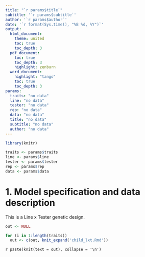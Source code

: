 ```yaml
---
title: "`r params$title`"
subtitle: '`r params$subtitle`'
author: '`r params$author`'
date: '`r format(Sys.time(), "%B %d, %Y")`'
output: 
  html_document:
    theme: united
    toc: true
    toc_depth: 3
  pdf_document:
    toc: true
    toc_depth: 3
    highlight: zenburn
  word_document:
    highlight: "tango"
    toc: true
    toc_depth: 3
params: 
  traits: "no data"
  line: "no data"
  tester: "no data"
  rep: "no data"
  data: "no data"
  title: "no data"
  subtitle: "no data"
  author: "no data"
---
```


```r
library(knitr)

traits <- params$traits
line <- params$line
tester <- params$tester
rep <- params$rep
data <- params$data
```

# 1. Model specification and data description

This is a Line x Tester genetic design.

```r
out <- NULL

for (i in 1:length(traits))
  out <- c(out, knit_expand('child_lxt.Rmd'))
```

`r paste(knit(text = out), collapse = '\n')`
